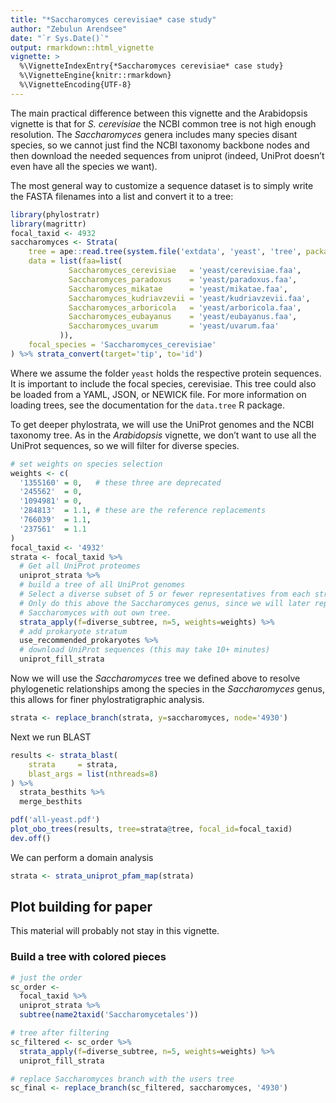 ```yaml
---
title: "*Saccharomyces cerevisiae* case study"
author: "Zebulun Arendsee"
date: "`r Sys.Date()`"
output: rmarkdown::html_vignette
vignette: >
  %\VignetteIndexEntry{*Saccharomyces cerevisiae* case study}
  %\VignetteEngine{knitr::rmarkdown}
  %\VignetteEncoding{UTF-8}
---
```


The main practical difference between this vignette and the Arabidopsis
vignette is that for *S. cerevisiae* the NCBI common tree is not high enough
resolution. The *Saccharomyces* genera includes many species disant species, so
we cannot just find the NCBI taxonomy backbone nodes and then download the
needed sequences from uniprot (indeed, UniProt doesn't even have all the
species we want).

The most general way to customize a sequence dataset is to simply write the
FASTA filenames into a list and convert it to a tree:

```r
library(phylostratr)
library(magrittr)
focal_taxid <- 4932
saccharomyces <- Strata(
    tree = ape::read.tree(system.file('extdata', 'yeast', 'tree', package='phylostratr')),
    data = list(faa=list(
             Saccharomyces_cerevisiae   = 'yeast/cerevisiae.faa',
             Saccharomyces_paradoxus    = 'yeast/paradoxus.faa',
             Saccharomyces_mikatae      = 'yeast/mikatae.faa',
             Saccharomyces_kudriavzevii = 'yeast/kudriavzevii.faa',
             Saccharomyces_arboricola   = 'yeast/arboricola.faa',
             Saccharomyces_eubayanus    = 'yeast/eubayanus.faa',
             Saccharomyces_uvarum       = 'yeast/uvarum.faa'
           )),
    focal_species = 'Saccharomyces_cerevisiae'
) %>% strata_convert(target='tip', to='id')
```

Where we assume the folder `yeast` holds the respective protein sequences. It
is important to include the focal species, cerevisiae. This tree could also be
loaded from a YAML, JSON, or NEWICK file. For more information on loading
trees, see the documentation for the `data.tree` R package.

To get deeper phylostrata, we will use the UniProt genomes and the NCBI taxonomy
tree. As in the *Arabidopsis* vignette, we don't want to use all the UniProt
sequences, so we will filter for diverse species. 

```r
# set weights on species selection
weights <- c(
  '1355160' = 0,   # these three are deprecated
  '245562'  = 0,
  '1094981' = 0,
  '284813'  = 1.1, # these are the reference replacements
  '766039'  = 1.1,
  '237561'  = 1.1
)
focal_taxid <- '4932'
strata <- focal_taxid %>%
  # Get all UniProt proteomes
  uniprot_strata %>%
  # build a tree of all UniProt genomes
  # Select a diverse subset of 5 or fewer representatives from each stratum.
  # Only do this above the Saccharomyces genus, since we will later replace
  # Saccharomyces with out own tree.
  strata_apply(f=diverse_subtree, n=5, weights=weights) %>%
  # add prokaryote stratum
  use_recommended_prokaryotes %>%
  # download UniProt sequences (this may take 10+ minutes)
  uniprot_fill_strata
```

Now we will use the *Saccharomyces* tree we defined above to resolve
phylogenetic relationships among the species in the *Saccharomyces* genus,
this allows for finer phylostratigraphic analysis.

```r
strata <- replace_branch(strata, y=saccharomyces, node='4930') 
```

Next we run BLAST

```r
results <- strata_blast(
    strata     = strata,
    blast_args = list(nthreads=8)
) %>%
  strata_besthits %>%
  merge_besthits

pdf('all-yeast.pdf')
plot_obo_trees(results, tree=strata@tree, focal_id=focal_taxid)
dev.off()
```

We can perform a domain analysis

```r
strata <- strata_uniprot_pfam_map(strata)
```


## Plot building for paper

This material will probably not stay in this vignette.  

### Build a tree with colored pieces 

```r
# just the order
sc_order <-
  focal_taxid %>%
  uniprot_strata %>%
  subtree(name2taxid('Saccharomycetales'))

# tree after filtering
sc_filtered <- sc_order %>% 
  strata_apply(f=diverse_subtree, n=5, weights=weights) %>%
  uniprot_fill_strata

# replace Saccharomyces branch with the users tree 
sc_final <- replace_branch(sc_filtered, saccharomyces, '4930')
```
